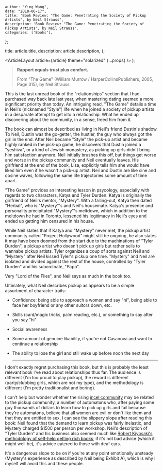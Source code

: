 
    author: "Ying Wang",
    date: "2018-06-17",
    title: 'Book Review: "The Game: Penetrating the Society of Pickup Artists", by Neil Strauss',
    description: 'Book Review: "The Game: Penetrating the Society of Pickup Artists", by Neil Strauss',
    categories: ['Books'],
};

  title: article.title,
  description: article.description,
};

  <ArticleLayout article={article} theme="solarized" {...props} />
);

> **Rapport equals trust plus comfort.**
>
> From "The Game" (William Murrow / HarperCollinsPublishers, 2005, Page 315), by
> Neil Strauss

This is the last unread book of the "relationships" section that I had purchased
way back late last year, when mastering dating seemed a more significant
priority than today. An intriguing read, "The Game" details a time in Neil's
(nicknamed "Style") life when he joined a society of pickup artists in a
desparate attempt to get into a relationship. What he ended up discovering about
the community, in a sense, freed him from it.

The book can almost be described as living in Neil's friend Dustin's shadow. To
Neil, Dustin was the go-getter, the hustler, the guy who always got the girl in
the end. After Neil became "Style" the pick-up artist and became highly ranked
in the pick-up game, he discovers that Dustin joined a "yeshiva", or a kind of
Jewish monastery, as picking up girls didn't bring him satisfaction anymore.
Neil initially brushes this off, but things get worse and worse in the pickup
community and Neil eventually leaves. His girlfriend at the end of the book,
Lisa, explicitly tells him she would have liked him even if he wasn't a pick-up
artist. Neil and Dustin are like sine and cosine waves, following the same life
trajectories some amount of time apart.

"The Game" provides an interesting lesson in psycology, especially with regards
to two characters, Katya and Tyler Durden. Katya is originally the girlfriend of
Neil's mentor, "Mystery". With a falling-out, Katya then dated "Herbal", who is
"Mystery"'s and Neil's housemate. Katya's presence and personality precipitated
"Mystery"'s meltdown, which in addition to the meltdown he had in Toronto,
lessened his legitimacy in Neil's eyes and ended up getting him censured in his
house.

While Neil states that if Katya and "Mystery" never met, the pickup artist
community called "Project Hollywood" might still be ongoing, he also states it
may have been doomed from the start due to the machinations of "Tyler Durden", a
pickup artist who doesn't pick up girls but rather sells to wannabe pickup
artists. Tyler organizes a coup of sorts against Neil and "Mystery" after Neil
kissed Tyler's pickup one time. "Mystery" and Neil are isolated and divided
against the rest of the house, controlled by "Tyler Durden" and his subordinate,
"Papa".

Very "Lord of the Flies", and Neil says as much in the book too.

Ultimately, what Neil describes pickup as appears to be a simple assortment of
character traits:

- Confidence: being able to approach a woman and say "hi", being able to face
  her boyfriend or any other suitors down, etc.

- Skills (card/magic tricks, palm reading, etc.), or something to say after you
  say "hi"

- Social awareness

- Some amount of genuine likability, if you're not Casanova and want to continue
  a relationship

- The ability to lose the girl and still wake up before noon the next day
  ***

I don't exactly regret purchasing this book, but this is probably the least
relevant book I've read about relationships thus far. The audience is different
(I'm too proud to play pickup), the reward is different (party/clubbing girls,
which are not my type), and the methodology is different (I'm pretty
traditionalist and boring).

I can't help but wonder whether the rising [incel
community](https://www.urbandictionary.com/define.php?term=incel) may be related
to the pickup community, a number of automatons who, after paying some guy
thousands of dollars to learn how to pick up girls and fail because they're
automatons, believe that all women are evil or don't like them and that they are
entitled to sex. I can see the slippery slope after reading this book: Neil
found that the demand to learn pickup was fairly inelastic, and Mystery charged
$1500 per person per workshop. Neil's description of "Tyler Durden" and his
business also seemed much like [Robert Kiyosaki's methodology of self-help
getting rich books](http://www.richdad.com/); if it's not bad advice (which it
might well be), it's advice catered to those with deaf ears.

It's a dangerous slope to be on if you're at any point emotionally unsteady
(Mystery's experience as described by Neil being Exhibit A), which is why I
myself will avoid this and these people.
